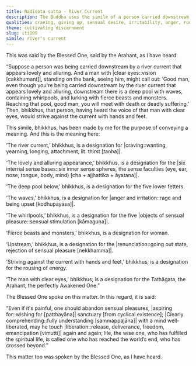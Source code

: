 ```yaml
---
title: Nadīsota sutta - River Current
description: The Buddha uses the simile of a person carried downstream by a lovely and alluring river current to illustrate the painful results of craving and indulgence in the internal sense bases.
qualities: craving, giving up, sensual desire, irritability, anger, rousing of energy
theme: cultivating discernment
slug: iti109
simile: river's current
---
```


This was said by the Blessed One, said by the Arahant, as I have heard:

“Suppose a person was being carried downstream by a river current that appears lovely and alluring. And a man with |clear eyes::vision [cakkhumant]|, standing on the bank, seeing him, might call out: ‘Good man, even though you're being carried downstream by the river current that appears lovely and alluring, downstream there is a deep pool with waves, containing whirlpools, and lurking with fierce beasts and monsters. Reaching that pool, good man, you will meet with death or deadly suffering.’ Then, bhikkhus, that person, having heard the voice of that man with clear eyes, would strive against the current with hands and feet.

This simile, bhikkhus, has been made by me for the purpose of conveying a meaning. And this is the meaning here:

‘The river current,’ bhikkhus, is a designation for |craving::wanting, yearning, longing, attachment, lit. thirst [taṇha]|.

‘The lovely and alluring appearance,’ bhikkhus, is a designation for the |six internal sense bases::six inner sense spheres, the sense faculties (eye, ear, nose, tongue, body, mind) [cha + ajjhattika + āyatana]|.

‘The deep pool below,’ bhikkhus, is a designation for the five lower fetters.

‘The waves,’ bhikkhus, is a designation for |anger and irritation::rage and being upset [kodhupāyāsa]|.

‘The whirlpools,’ bhikkhus, is a designation for the five |objects of sensual pleasure::sensual stimulation [kāmaguṇa]|.

‘Fierce beasts and monsters,’ bhikkhus, is a designation for woman.

‘Upstream,’ bhikkhus, is a designation for the |renunciation::going out state, rejection of sensual pleasure [nekkhamma]|.

‘Striving against the current with hands and feet,’ bhikkhus, is a designation for the rousing of energy.

‘The man with clear eyes,’ bhikkhus, is a designation for the Tathāgata, the Arahant, the perfectly Awakened One.”

The Blessed One spoke on this matter. In this regard, it is said:

“Even if it's painful, one should abandon sensual pleasures,
|aspiring for::wishing for [patthayāna]| sanctuary [from cyclical existence];
|Clearly comprehending::fully understanding [sammappajāna]| with a mind well-liberated,
may he touch |liberation::release, deliverance, freedom, emancipation [vimutti]| again and again;
He, the wise one, who has fulfilled the spiritual life,
is called one who has reached the world’s end, who has crossed beyond.”

This matter too was spoken by the Blessed One, as I have heard.